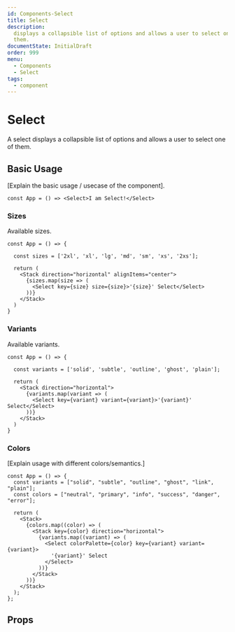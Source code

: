 ```yaml
---
id: Components-Select
title: Select
description:
  displays a collapsible list of options and allows a user to select one of
  them.
documentState: InitialDraft
order: 999
menu:
  - Components
  - Select
tags:
  - component
---
```


# Select

A select displays a collapsible list of options and allows a user to select one
of them.

## Basic Usage

[Explain the basic usage / usecase of the component].

```jsx-live
const App = () => <Select>I am Select!</Select>
```

### Sizes

Available sizes.

```jsx-live
const App = () => {

  const sizes = ['2xl', 'xl', 'lg', 'md', 'sm', 'xs', '2xs'];

  return (
    <Stack direction="horizontal" alignItems="center">
      {sizes.map(size => (
        <Select key={size} size={size}>'{size}' Select</Select>
      ))}
    </Stack>
  )
}
```

### Variants

Available variants.

```jsx-live
const App = () => {

  const variants = ['solid', 'subtle', 'outline', 'ghost', 'plain'];

  return (
    <Stack direction="horizontal">
      {variants.map(variant => (
        <Select key={variant} variant={variant}>'{variant}' Select</Select>
      ))}
    </Stack>
  )
}
```

### Colors

[Explain usage with different colors/semantics.]

```jsx-live
const App = () => {
  const variants = ["solid", "subtle", "outline", "ghost", "link", "plain"];
  const colors = ["neutral", "primary", "info", "success", "danger", "error"];

  return (
    <Stack>
      {colors.map((color) => (
        <Stack key={color} direction="horizontal">
          {variants.map((variant) => (
            <Select colorPalette={color} key={variant} variant={variant}>
              '{variant}' Select
            </Select>
          ))}
        </Stack>
      ))}
    </Stack>
  );
};
```

## Props

<PropTable id="Select" />
